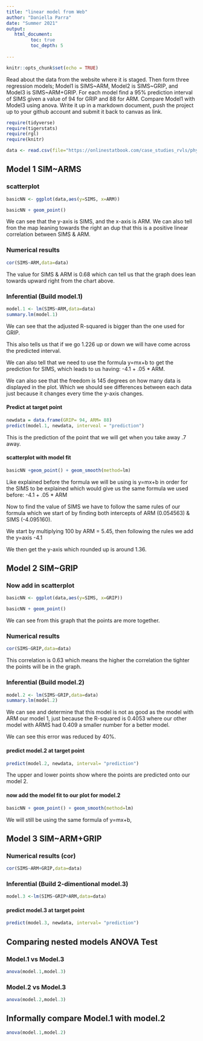 ```yaml
---
title: "linear model from Web"
author: "Daniella Parra"
date: "Summer 2021"
output:
   html_document:
         toc: true
         toc_depth: 5
        
---
```


```r
knitr::opts_chunk$set(echo = TRUE)
```

Read about the data from the website where it is staged.  Then form three regression models; Model1 is SIMS~ARM, Model2 is SIMS~GRIP, and Model3 is SIMS~ARM+GRIP. For each model find a 95% prediction interval of SIMS given a value of 94  for GRIP and 88 for ARM. Compare Model1 with Model3 using anova. Write it up in a markdown document, push the project up to your github account and submit it back to canvas as link. 

 


```r
require(tidyverse)
require(tigerstats)
require(rgl)
require(knitr)

```

```r
data <- read.csv(file="https://onlinestatbook.com/case_studies_rvls/physical_strength/data.txt",sep="",header=TRUE)  

```

## Model 1 SIM~ARMS

### scatterplot

```r
basicNN <- ggplot(data,aes(y=SIMS, x=ARM))
```

```r
basicNN + geom_point()
```


We can see that the y-axis is SIMS, and the x-axis is ARM. We can also tell fron the map leaning towards the right an dup that this is a positive linear correlation between SIMS & ARM. 

### Numerical results

```r
cor(SIMS~ARM,data=data)
```

The value for SIMS & ARM is 0.68 which can tell us that the graph does lean towards upward right from the chart above. 

### Inferential  (Build model.1)

```r
model.1 <- lm(SIMS~ARM,data=data)
summary.lm(model.1)
```

We can see that the adjusted R-squared is bigger than the one used for GRIP. 

This also tells us that if we go 1.226 up or down we will have come across the predicted interval. 

We can also tell that we need to use the formula y=mx+b to get the prediction for SIMS, which leads to us having: -4.1 + .05 * ARM. 

We can also see that the freedom is 145 degrees on how many data is displayed in the plot. Which we should see differences between each data just because it changes every time the y-axis changes. 

#### Predict at target point

```r
newdata = data.frame(GRIP= 94, ARM= 88)
predict(model.1, newdata, interveal = "prediction")
```

This is the prediction of the point that we will get when you take away .7 away. 


#### scatterplot with model fit

```r
basicNN +geom_point() + geom_smooth(method=lm)
```

Like explained before the formula we will be using is y=mx+b in order for the SIMS to be explained which would give us the same formula we used before: -4.1 + .05 * ARM

Now to find the value of SIMS we have to follow the same rules of our formula which we start of by finding both intercepts of ARM (0.054563) & SIMS (-4.095160).

We start by multiplying 100 by ARM = 5.45, then following the rules we add the y=axis -4.1 

We then get the y-axis which rounded up is around 1.36. 

## Model 2 SIM~GRIP

### Now add in scatterplot

```r
basicNN <- ggplot(data,aes(y=SIMS, x=GRIP))
```

```r
basicNN + geom_point()
```

We can see from this graph that the points are more together. 

### Numerical results 

```r
cor(SIMS~GRIP,data=data)
```

This correlation is 0.63 which means the higher the correlation the tighter the points will be in the graph.

### Inferential  (Build model.2)

```r
model.2 <- lm(SIMS~GRIP,data=data)
summary.lm(model.2)
```

We can see and determine that this model is not as good as the model with ARM our model 1, just because the R-squared is 0.4053 where our other model with ARMS had 0.409 a smaller number for a better model. 

We can see this error was reduced by 40%. 

#### predict model.2 at target point

```r
predict(model.2, newdata, interval= "prediction")
```

The upper and lower points show where the points are predicted onto our model 2. 

#### now add the model fit to our plot for model.2
  
```r
basicNN + geom_point() + geom_smooth(method=lm)
```

We will still be using the same formula of y=mx+b, 

## Model 3 SIM~ARM+GRIP

### Numerical results (cor)

```r
cor(SIMS~ARM+GRIP,data=data)
```

  
### Inferential  (Build 2-dimentional model.3)

```r
model.3 <-lm(SIMS~GRIP+ARM,data=data)
```


#### predict model.3 at target point
  
```r
predict(model.3, newdata, interval= "prediction")
```


## Comparing nested models ANOVA Test

### Model.1 vs Model.3

```r
anova(model.1,model.3)
```


### Model.2 vs Model.3

```r
anova(model.2,model.3)
```


## Informally compare Model.1 with model.2

```r
anova(model.1,model.2)
```


